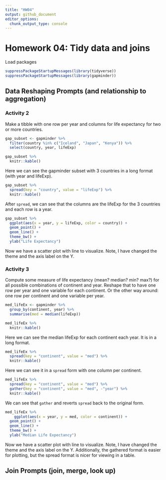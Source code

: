 ```yaml
---
title: "HW04"
output: github_document
editor_options: 
  chunk_output_type: console
---
```


# Homework 04: Tidy data and joins

Load packages

```r
suppressPackageStartupMessages(library(tidyverse))
suppressPackageStartupMessages(library(gapminder))
```

## Data Reshaping Prompts (and relationship to aggregation)

### Activity 2

Make a tibble with one row per year and columns for life expectancy for two or more countries.

```r
gap_subset <- gapminder %>%
  filter(country %in% c("Iceland", "Japan", "Kenya")) %>%
  select(country, year, lifeExp)

gap_subset %>%
  knitr::kable()
```

Here we can see the gapminder subset with 3 countries in a long format (with year and lifeExp).

```r
gap_subset %>%
  spread(key = "country", value = "lifeExp") %>%
  knitr::kable()
```

After `spread`, we can see that the columns are the lifeExp for the 3 countries and each row is a year.

```r
gap_subset %>%
  ggplot(aes(x = year, y = lifeExp, color = country)) +
  geom_point() +
  geom_line() +
  theme_bw() +
  ylab("Life Expectancy")
```

Now we have a scatter plot with line to visualize. Note, I have changed the theme and the axis label on the Y.

### Activity 3

Compute some measure of life expectancy (mean? median? min? max?) for all possible combinations of continent and year. Reshape that to have one row per year and one variable for each continent. Or the other way around: one row per continent and one variable per year.

```r
med_lifeEx <- gapminder %>%
  group_by(continent, year) %>%
  summarise(med = median(lifeExp))

med_lifeEx %>%
  knitr::kable()
```

Here we can see the median lifeExp for each continent each year. It is in a long format.

```r
med_lifeEx %>%
  spread(key = "continent", value = "med") %>%
  knitr::kable()
```

Here we can see it in a `spread` form with one column per continent.

```r
med_lifeEx %>%
  spread(key = "continent", value = "med") %>%
  gather(key = "continent", value = "med", -"year") %>%
  knitr::kable()
```

We can see that `gather` and reverts `spread` back to the original form.

```r
med_lifeEx %>%
    ggplot(aes(x = year, y = med, color = continent)) +
  geom_point() +
  geom_line() +
  theme_bw() +
  ylab("Median Life Expectancy")
```

Now we have a scatter plot with line to visualize. Note, I have changed the theme and the axis label on the Y. Additionally, the gathered format is easier for plotting, but the spread format is nicer for viewing in a table.

## Join Prompts (join, merge, look up)
